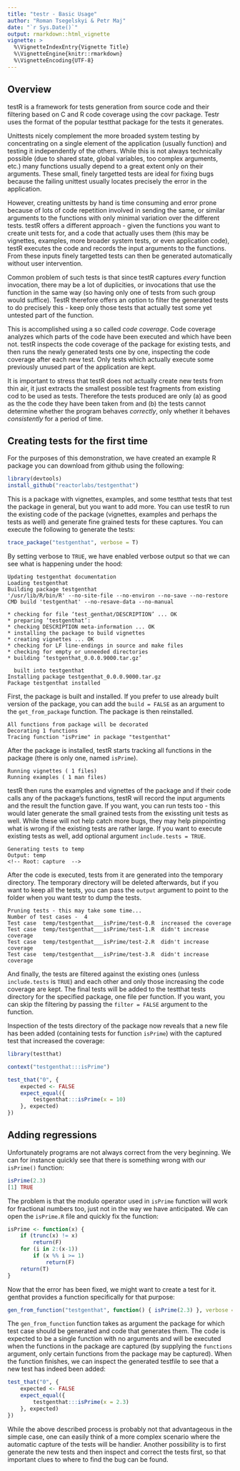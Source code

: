 ```yaml
---
title: "testr - Basic Usage"
author: "Roman Tsegelskyi & Petr Maj"
date: "`r Sys.Date()`"
output: rmarkdown::html_vignette
vignette: >
  %\VignetteIndexEntry{Vignette Title}
  %\VignetteEngine{knitr::rmarkdown}
  %\VignetteEncoding{UTF-8}
---
```


## Overview

testR is a framework for tests generation from source code and their filtering based on C and R code coverage using the covr package. Testr uses the format of the popular testthat package for the tests it generates. 

Unittests nicely complement the more broaded system testing by concentrating on a single element of the application (usually function) and testing it independently of the others. While this is not always technically possible (due to shared state, global variables, too complex arguments, etc.) many functions usually depend to a great extent only on their arguments. These small, finely targetted tests are ideal for fixing bugs because the failing unittest usually locates precisely the error in the application.

However, creating unittests by hand is time consuming and error prone because of lots of code repetition involved in sending the same, or similar arguments to the functions with only minimal variation over the different tests. testR offers a different approach - given the functions you want to create unit tests for, and a code that actually uses them (this may be vignettes, examples, more broader system tests, or even application code), testR executes the code and records the input arguments to the functions. From these inputs finely targetted tests can then be generated automatically without user intervention. 

Common problem of such tests is that since testR captures *every* function invocation, there may be a lot of duplicities, or invocations that use the function in the same way (so having only one of tests from such group would suffice). TestR therefore offers an option to filter the generated tests to do precisely this - keep only those tests that actually test some yet untested part of the function.

This is accomplished using a so called *code coverage*. Code coverage analyzes which parts of the code have been executed and which have been not. testR inspects the code coverage of the package for existing tests, and then runs the newly generated tests one by one, inspecting the code coverage after each new test. Only tests which actually execute some previously unused part of the application are kept. 

It is important to stress that testR does not actually create new tests from thin air, it just extracts the smallest possible test fragments from existing cod to be used as tests. Therefore the tests produced are only (a) as good as the the code they have been taken from and (b) the tests cannot determine whether the program behaves *correctly*, only whether it behaves *consistently* for a period of time. 

## Creating tests for the first time 

For the purposes of this demonstration, we have created an example R package you can download from github using the following:

```R
library(devtools)
install_github("reactorlabs/testgenthat")
```

This is a package with vignettes, examples, and some testthat tests that test the package in general, but you want to add more. You can use testR to run the existing code of the package (vignettes, examples and perhaps the tests as well) and generate fine grained tests for these captures. You can execute the following to generate the tests:

```R
trace_package("testgenthat", verbose = T)
```

By setting verbose to `TRUE`, we have enabled verbose output so that we can see what is happening under the hood:

```
Updating testgenthat documentation
Loading testgenthat
Building package testgenthat 
'/usr/lib/R/bin/R' --no-site-file --no-environ --no-save --no-restore CMD build 'testgenthat' --no-resave-data --no-manual 

* checking for file ‘test_genthat/DESCRIPTION’ ... OK
* preparing ‘testgenthat’:
* checking DESCRIPTION meta-information ... OK
* installing the package to build vignettes
* creating vignettes ... OK
* checking for LF line-endings in source and make files
* checking for empty or unneeded directories
* building ‘testgenthat_0.0.0.9000.tar.gz’

  built into testgenthat 
Installing package testgenthat_0.0.0.9000.tar.gz 
Package testgenthat installed
```

First, the package is built and installed. If you prefer to use already built version of the package, you can add the `build = FALSE` as an argument to the `get_from_package` function. The package is then reinstalled. 

```
All functions from package will be decorated
Decorating 1 functions
Tracing function "isPrime" in package "testgenthat"
```

After the package is installed, testR starts tracking all functions in the package (there is only one, named `isPrime`). 

```
Running vignettes ( 1 files)
Running examples ( 1 man files)
```

testR then runs the examples and vignettes of the package and if their code calls any of the package's functions, testR will record the input arguments and the result the function gave. If you want, you can run tests too - this would later generate the small grained tests from the exissting unit tests as well. While these will not help catch more bugs, they may help pinpointing what is wrong if the existing tests are rather large. If you want to execute existing tests as well, add optional argument `include.tests = TRUE`. 

```
Generating tests to temp 
Output: temp 
<!-- Root: capture  -->
```

After the code is executed, tests from it are generated into the temporary directory. The temporary directory will be deleted afterwards, but if you want to keep all the tests, you can pass the `output` argument to point to the folder when you want testr to dump the tests. 

```
Pruning tests - this may take some time...
Number of test cases -  4 
Test case  temp/testgenthat___isPrime/test-0.R  increased the coverage
Test case  temp/testgenthat___isPrime/test-1.R  didn't increase coverage
Test case  temp/testgenthat___isPrime/test-2.R  didn't increase coverage
Test case  temp/testgenthat___isPrime/test-3.R  didn't increase coverage
```
And finally, the tests are filtered against the existing ones (unless `include.tests` is `TRUE`) and each other and only those increasing the code coverage are kept. The final tests will be added to the testthat tests directory for the specified package, one file per function. If you want, you can skip the filtering by passing the `filter = FALSE` argument to the function.

Inspection of the tests directory of the package now reveals that a new file has been added (containing tests for function `isPrime`) with the captured test that increased the coverage:

```R
library(testthat)

context("testgenthat:::isPrime")

test_that("0", {
    expected <- FALSE
    expect_equal({
        testgenthat:::isPrime(x = 10)
    }, expected)
})
```

## Adding regressions

Unfortunately programs are not always correct from the very beginning. We can for instance quickly see that there is something wrong with our `isPrime()` function:

```R
isPrime(2.3)
[1] TRUE
```

The problem is that the modulo operator used in `isPrime` function will work for fractional numbers too, just not in the way we have anticipated. We can open the `isPrime.R` file and quickly fix the function:

```R
isPrime <- function(x) {
    if (trunc(x) != x)
        return(F)
    for (i in 2:(x-1))
        if (x %% i >= 1)
            return(F)
    return(T)
}
```

Now that the error has been fixed, we might want to create a test for it. genthat provides a function specifically for that purpose:

```R
gen_from_function("testgenthat", function() { isPrime(2.3) }, verbose = T)
```

The `gen_from_function` function takes as argument the package for which test case should be generated and code that generates them. The code is expected to be a single function with no arguments and will be executed when the functions in the package are captured (by supplying the `functions` argument, only certain functions from the package may be captured). When the function finishes, we can inspect the generated testfile to see that a new test has indeed been added:

```R
test_that("0", {
    expected <- FALSE
    expect_equal({
        testgenthat:::isPrime(x = 2.3)
    }, expected)
})
```

While the above described process is probably not that advantageous in the simple case, one can easily think of a more complex scenario where the automatic capture of the tests will be handier. Another possibility is to first generate the new tests and then inspect and correct the tests first, so that important clues to where to find the bug can be found. 
